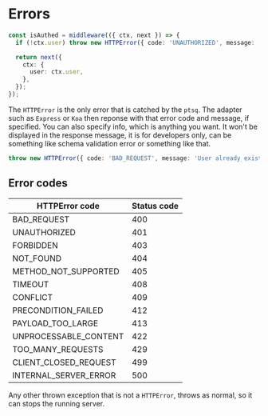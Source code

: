 # Errors

```ts title="server.ts"
const isAuthed = middleware(({ ctx, next }) => {
  if (!ctx.user) throw new HTTPError({ code: 'UNAUTHORIZED', message: 'Must be logged in!' });

  return next({
    ctx: {
      user: ctx.user,
    },
  });
});
```

The `HTTPError` is the only error that is catched by the `ptsq`.
The adapter such as `Express` or `Koa` then reponse with that error code and message, if specified.
You can also specify info, which is anything you want. It won't be displayed in the response message, it is for developers only, can be something like schema validation error or something like that.

```ts
throw new HTTPError({ code: 'BAD_REQUEST', message: 'User already exists.', info: databaseInsert.error });
```

## Error codes

| HTTPError code        | Status code |
| --------------------- | ----------- |
| BAD_REQUEST           | 400         |
| UNAUTHORIZED          | 401         |
| FORBIDDEN             | 403         |
| NOT_FOUND             | 404         |
| METHOD_NOT_SUPPORTED  | 405         |
| TIMEOUT               | 408         |
| CONFLICT              | 409         |
| PRECONDITION_FAILED   | 412         |
| PAYLOAD_TOO_LARGE     | 413         |
| UNPROCESSABLE_CONTENT | 422         |
| TOO_MANY_REQUESTS     | 429         |
| CLIENT_CLOSED_REQUEST | 499         |
| INTERNAL_SERVER_ERROR | 500         |

Any other thrown exception that is not a `HTTPError`, throws as normal, so it can stops the running server.

